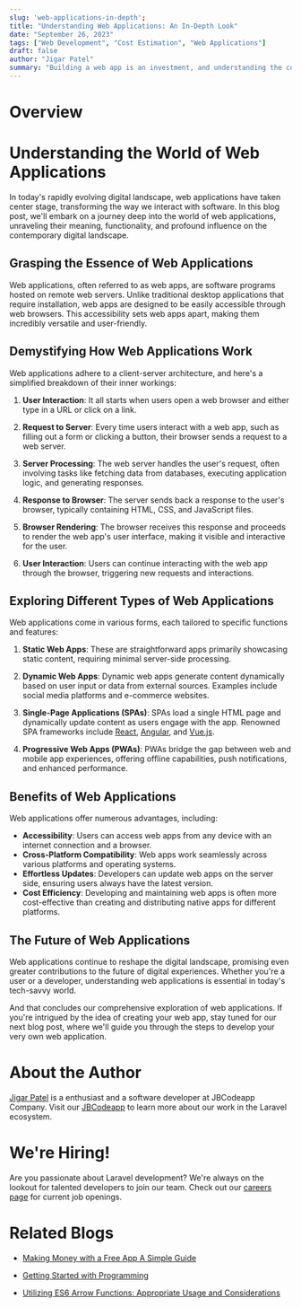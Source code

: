 ```yaml
---
slug: 'web-applications-in-depth';
title: "Understanding Web Applications: An In-Depth Look"
date: "September 26, 2023"
tags: ["Web Development", "Cost Estimation", "Web Applications"]
draft: false
author: "Jigar Patel"
summary: "Building a web app is an investment, and understanding the costs involved is crucial for planning and budgeting. In this blog post, we'll delve into the various factors that influence the cost of building a web app."
---
```


# Overview

<TOCInline toc={props.toc} exclude="Overview" toHeading={2} />

# Understanding the World of Web Applications

In today's rapidly evolving digital landscape, web applications have taken center stage, transforming the way we interact with software. In this blog post, we'll embark on a journey deep into the world of web applications, unraveling their meaning, functionality, and profound influence on the contemporary digital landscape.

## Grasping the Essence of Web Applications

Web applications, often referred to as web apps, are software programs hosted on remote web servers. Unlike traditional desktop applications that require installation, web apps are designed to be easily accessible through web browsers. This accessibility sets web apps apart, making them incredibly versatile and user-friendly.

## Demystifying How Web Applications Work

Web applications adhere to a client-server architecture, and here's a simplified breakdown of their inner workings:

1. **User Interaction**: It all starts when users open a web browser and either type in a URL or click on a link.

2. **Request to Server**: Every time users interact with a web app, such as filling out a form or clicking a button, their browser sends a request to a web server.

3. **Server Processing**: The web server handles the user's request, often involving tasks like fetching data from databases, executing application logic, and generating responses.

4. **Response to Browser**: The server sends back a response to the user's browser, typically containing HTML, CSS, and JavaScript files.

5. **Browser Rendering**: The browser receives this response and proceeds to render the web app's user interface, making it visible and interactive for the user.

6. **User Interaction**: Users can continue interacting with the web app through the browser, triggering new requests and interactions.

## Exploring Different Types of Web Applications

Web applications come in various forms, each tailored to specific functions and features:

1. **Static Web Apps**: These are straightforward apps primarily showcasing static content, requiring minimal server-side processing.

2. **Dynamic Web Apps**: Dynamic web apps generate content dynamically based on user input or data from external sources. Examples include social media platforms and e-commerce websites.

3. **Single-Page Applications (SPAs)**: SPAs load a single HTML page and dynamically update content as users engage with the app. Renowned SPA frameworks include [React](https://react.dev/), [Angular](https://angular.io/), and [Vue.js](https://vuejs.org/).

4. **Progressive Web Apps (PWAs)**: PWAs bridge the gap between web and mobile app experiences, offering offline capabilities, push notifications, and enhanced performance.

## Benefits of Web Applications

Web applications offer numerous advantages, including:

- **Accessibility**: Users can access web apps from any device with an internet connection and a browser.
- **Cross-Platform Compatibility**: Web apps work seamlessly across various platforms and operating systems.
- **Effortless Updates**: Developers can update web apps on the server side, ensuring users always have the latest version.
- **Cost Efficiency**: Developing and maintaining web apps is often more cost-effective than creating and distributing native apps for different platforms.

## The Future of Web Applications

Web applications continue to reshape the digital landscape, promising even greater contributions to the future of digital experiences. Whether you're a user or a developer, understanding web applications is essential in today's tech-savvy world.

And that concludes our comprehensive exploration of web applications. If you're intrigued by the idea of creating your web app, stay tuned for our next blog post, where we'll guide you through the steps to develop your very own web application.

# About the Author

[Jigar Patel](https://expertlaravel.com) is a
enthusiast and a software developer at JBCodeapp Company. Visit our [JBCodeapp](https://jbcodeapp.com) to learn more about our work in the Laravel ecosystem.

# We're Hiring!

Are you passionate about Laravel development? We're always on the lookout for talented developers to join our team. Check out our [careers page](https://jbcodeapp.com) for current job openings.

# Related Blogs

- [Making Money with a Free App A Simple Guide](earn-money-free-app-simple-guide.mdx)

- [Getting Started with Programming](Getting-Started-with-Programming.mdx)

- [Utilizing ES6 Arrow Functions: Appropriate Usage and Considerations](Utilizing-ES6-Arrow-Functions-Appropriate-Usage-and-Considerations.mdx)
